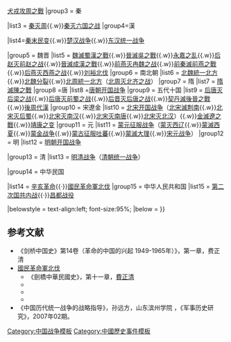 {{Navbox
|name = 中国改朝换代战争
|title = 中国改朝换代战争
|state = {{{state|autocollapse}}}
|listclass = hlist

|group1=商
|list1=[[鸣条之战]]

|group2=周

|list2=[[牧野之战]]{{.w}}[[犬戎攻周之戰]]
|group3 = 秦

|list3 = [[秦灭周]]{{.w}}[[秦灭六国之战]]
|group4=漢

|list4=[[秦末民变]]{{.w}}[[楚汉战争]]{{.w}}[[东汉统一战争]]

|group5 = 魏晋
|list5 = [[魏滅蜀漢之戰]]{{.w}}[[晉滅吳之戰]]{{.w}}[[永嘉之乱]]{{.w}}[[后赵灭前赵之战]]{{.w}}[[晉滅成漢之戰]]{{.w}}[[前燕灭冉魏之战]]{{.w}}[[前秦滅前燕之戰]]{{.w}}[[后燕灭西燕之战]]{{.w}}[[刘裕北伐]]
|group6 = 南北朝
|list6 = [[北魏統一北方]]{{.w}}[[北魏分裂]]{{.w}}[[北周統一北方]]（[[北周灭北齐之战]]）
|group7 = 隋
|list7 = [[隋滅陳之戰]]
|group8 =唐
|list8 =[[唐朝开国战争]]
|group9 = 五代十国
|list9 = [[后唐灭后梁之战]]{{.w}}[[后唐灭前蜀之战]]{{.w}}[[后晋灭后唐之战]]{{.w}}[[契丹滅後晉之戰]]{{.w}}[[後周代漢]]
|group10 = 宋遼金
|list10 = [[北宋开国战争]]（[[荆湖之战|北宋滅荆南]]{{.w}}[[宋灭后蜀之战|北宋灭后蜀]]{{.w}}[[宋灭南汉之战|北宋灭南汉]]{{.w}}[[宋灭南唐之战|北宋灭南唐]]{{.w}}[[宋灭北汉之战|北宋灭北汉]]）{{.w}}[[金滅遼之戰]]{{.w}}[[靖康之变]]
|group11 = 元
|list11 = [[蒙元征服战争]]（[[蒙古攻西辽之战|蒙灭西辽]]{{.w}}[[蒙古滅西夏之戰|蒙滅西夏]]{{.w}}[[蒙金战争]]{{.w}}[[蒙古征服吐蕃]]{{.w}}[[蒙古灭大理之战|蒙滅大理]]{{.w}}[[宋元战争]]）
|group12 = 明
|list12 = [[明朝开国战争]]

|group13 = 清
|list13 = [[明清战争]]（[[清朝统一战争]]）

|group14 = 中华民国

|list14 = [[辛亥革命]]{{·}}[[國民革命軍北伐]]
|group15 = 中华人民共和国
|list15 = [[第二次国共内战]]{{·}}[[昌都战役]]
   
|belowstyle = text-align:left; font-size:95%;
|below = 
}}<noinclude>

== 参考文献==
*《剑桥中国史》第14卷（革命的中国的兴起 1949-1965年）》，第一章，费正清
* [[國民革命軍北伐]]
** 《劍橋中華民國史》，第十一章，[[費正清]]
** {{cite web|title=“人民公敌”还是“世界的救星”？|url=http://history.people.com.cn/GB/206507/206508/|author=[[杨天石]]|publisher=《[[国家人文历史|文史参考]]》|quote=领导北伐。1926到1928年，两年多一点的时间，蒋介石是国民革命军的总司令，从广州一直打到北京，消灭了三个军阀集团：吴佩孚、孙权芳、张作霖军阀集团。结束了袁世凯当皇帝以后所出现的军阀16年的混战的局面，初步完成了中国的统一。}}
**{{Cite book|title=Modern Chinese Warfare, 1795-1989|url=https://books.google.com/books?id=j1aGAgAAQBAJ&pg=PA149&hl=zh-CN|publisher=Routledge|date=2005-07-28|isbn=978-1-134-61009-9|language=en|first=Bruce A.|last=Elleman|pages=149–150, 175}}
**{{Cite journal|title=The Northern Expedition: The Chinese National Revolution, 1926–1928. By Donald A. Jordan. Honolulu: University Press of Hawaii, 1976. xiii, 341 pp. Maps, Appendix, Notes, Bibliography, Index. $14.00|last=Sutton|first=Donald S.|date=1977-11|journal=The Journal of Asian Studies|issue=1|volume=37|pages=121–123|language=en|doi=10.2307/2053355|issn=0021-9118}}
* 《中国历代统一战争的战略指导》，孙远方，山东滨州学院 ，《军事历史研究》，2007年02期。

[[Category:中国战争模板]]
[[Category:中國歷史事件模板]]
</noinclude>